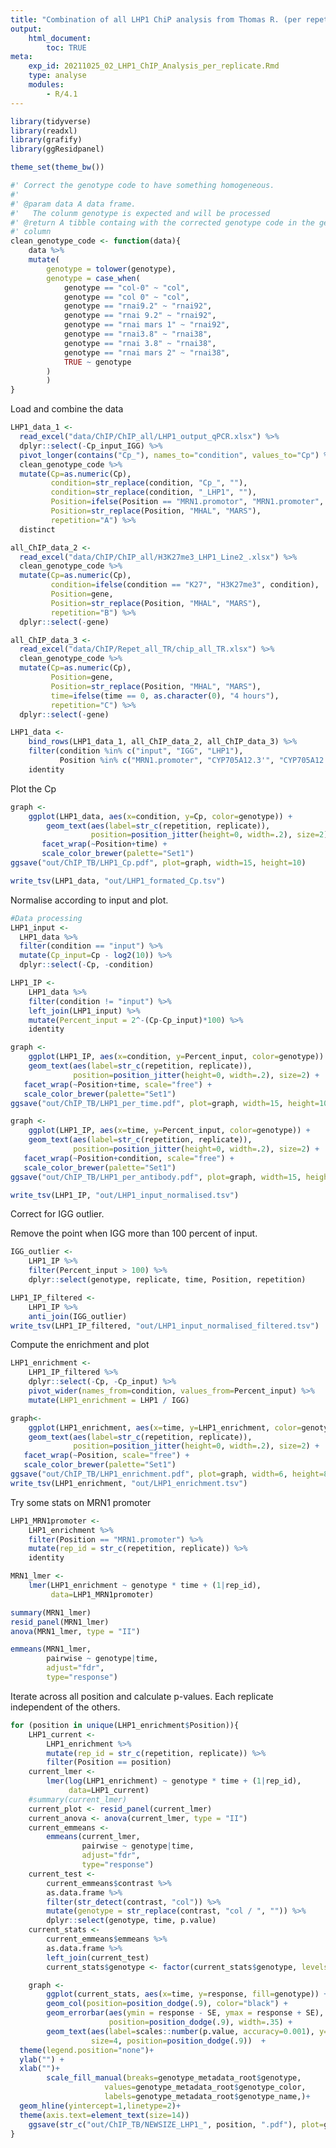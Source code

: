 ---
title: "Combination of all LHP1 ChiP analysis from Thomas R. (per repetition and replicate)"
output:
    html_document:
        toc: TRUE
meta:
    exp_id: 20211025_02_LHP1_ChIP_Analysis_per_replicate.Rmd
    type: analyse
    modules:
        - R/4.1
---

```{r setup}

library(tidyverse)
library(readxl)
library(grafify)
library(ggResidpanel)

theme_set(theme_bw())

#' Correct the genotype code to have something homogeneous.
#' 
#' @param data A data frame.
#'   The colunm genotype is expected and will be processed
#' @return A tibble containg with the corrected genotype code in the genotype
#' column
clean_genotype_code <- function(data){
    data %>%
    mutate(
        genotype = tolower(genotype),
        genotype = case_when(
            genotype == "col-0" ~ "col",
            genotype == "col 0" ~ "col",
            genotype == "rnai9.2" ~ "rnai92",
            genotype == "rnai 9.2" ~ "rnai92",
            genotype == "rnai mars 1" ~ "rnai92",
            genotype == "rnai3.8" ~ "rnai38",
            genotype == "rnai 3.8" ~ "rnai38",
            genotype == "rnai mars 2" ~ "rnai38",
            TRUE ~ genotype
        )
        )
}

```

Load and combine the data

```{r LHP1_data_import}
LHP1_data_1 <- 
  read_excel("data/ChIP/ChIP_all/LHP1_output_qPCR.xlsx") %>%
  dplyr::select(-Cp_input_IGG) %>%
  pivot_longer(contains("Cp_"), names_to="condition", values_to="Cp") %>%
  clean_genotype_code %>%
  mutate(Cp=as.numeric(Cp),
         condition=str_replace(condition, "Cp_", ""),
         condition=str_replace(condition, "_LHP1", ""),
         Position=ifelse(Position == "MRN1.promotor", "MRN1.promoter", Position),
         Position=str_replace(Position, "MHAL", "MARS"),
         repetition="A") %>%
  distinct

all_ChIP_data_2 <- 
  read_excel("data/ChIP/ChIP_all/H3K27me3_LHP1_Line2_.xlsx") %>%
  clean_genotype_code %>%
  mutate(Cp=as.numeric(Cp),
         condition=ifelse(condition == "K27", "H3K27me3", condition),
         Position=gene,
         Position=str_replace(Position, "MHAL", "MARS"),
         repetition="B") %>%
  dplyr::select(-gene)

all_ChIP_data_3 <- 
  read_excel("data/ChIP/Repet_all_TR/chip_all_TR.xlsx") %>%
  clean_genotype_code %>%
  mutate(Cp=as.numeric(Cp),
         Position=gene,
         Position=str_replace(Position, "MHAL", "MARS"),
         time=ifelse(time == 0, as.character(0), "4 hours"),
         repetition="C") %>%
  dplyr::select(-gene)

LHP1_data <-
    bind_rows(LHP1_data_1, all_ChIP_data_2, all_ChIP_data_3) %>%
    filter(condition %in% c("input", "IGG", "LHP1"),
           Position %in% c("MRN1.promoter", "CYP705A12.3'", "CYP705A12.5'", "CYP71A16.3'", "CYP71A16.5'", "intergenic1", "intergenic2", "MARS.5'", "MARS.3'", "MRN1.5'", "MRN1.3'")) %>%
    identity

```

Plot the Cp


```{r LHP1_Cp}

graph <- 
    ggplot(LHP1_data, aes(x=condition, y=Cp, color=genotype)) +
        geom_text(aes(label=str_c(repetition, replicate)),
                  position=position_jitter(height=0, width=.2), size=2) +
       facet_wrap(~Position+time) +
       scale_color_brewer(palette="Set1")
ggsave("out/ChIP_TB/LHP1_Cp.pdf", plot=graph, width=15, height=10)

write_tsv(LHP1_data, "out/LHP1_formated_Cp.tsv")

```

Normalise according to input and plot.

```{r input_normalisation}

#Data processing
LHP1_input <-
  LHP1_data %>% 
  filter(condition == "input") %>%
  mutate(Cp_input=Cp - log2(10)) %>%
  dplyr::select(-Cp, -condition)

LHP1_IP <-
    LHP1_data %>% 
    filter(condition != "input") %>%
    left_join(LHP1_input) %>%
    mutate(Percent_input = 2^-(Cp-Cp_input)*100) %>%
    identity

graph <- 
    ggplot(LHP1_IP, aes(x=condition, y=Percent_input, color=genotype)) +
    geom_text(aes(label=str_c(repetition, replicate)),
              position=position_jitter(height=0, width=.2), size=2) +
   facet_wrap(~Position+time, scale="free") +
   scale_color_brewer(palette="Set1")
ggsave("out/ChIP_TB/LHP1_per_time.pdf", plot=graph, width=15, height=10)

graph <- 
    ggplot(LHP1_IP, aes(x=time, y=Percent_input, color=genotype)) +
    geom_text(aes(label=str_c(repetition, replicate)),
              position=position_jitter(height=0, width=.2), size=2) +
   facet_wrap(~Position+condition, scale="free") +
   scale_color_brewer(palette="Set1")
ggsave("out/ChIP_TB/LHP1_per_antibody.pdf", plot=graph, width=15, height=10)

write_tsv(LHP1_IP, "out/LHP1_input_normalised.tsv")
```
Correct for IGG outlier.

Remove the point when IGG more than 100 percent of input.

```{r LHP1_outlier}
IGG_outlier <-
    LHP1_IP %>%
    filter(Percent_input > 100) %>%
    dplyr::select(genotype, replicate, time, Position, repetition)

LHP1_IP_filtered <-
    LHP1_IP %>%
    anti_join(IGG_outlier)
write_tsv(LHP1_IP_filtered, "out/LHP1_input_normalised_filtered.tsv")
```


Compute the enrichment and plot

```{r LHP1_enrichment}

LHP1_enrichment <-
    LHP1_IP_filtered %>%
    dplyr::select(-Cp, -Cp_input) %>%
    pivot_wider(names_from=condition, values_from=Percent_input) %>%
    mutate(LHP1_enrichment = LHP1 / IGG)

graph<- 
    ggplot(LHP1_enrichment, aes(x=time, y=LHP1_enrichment, color=genotype)) +
    geom_text(aes(label=str_c(repetition, replicate)),
              position=position_jitter(height=0, width=.2), size=2) +
   facet_wrap(~Position, scale="free") +
   scale_color_brewer(palette="Set1")
ggsave("out/ChIP_TB/LHP1_enrichment.pdf", plot=graph, width=6, height=8)
write_tsv(LHP1_enrichment, "out/LHP1_enrichment.tsv")

```
Try some stats on MRN1 promoter

```{r MRN1_promoter_stats}
LHP1_MRN1promoter <-
    LHP1_enrichment %>%
    filter(Position == "MRN1.promoter") %>%
    mutate(rep_id = str_c(repetition, replicate)) %>%
    identity

MRN1_lmer <-
    lmer(LHP1_enrichment ~ genotype * time + (1|rep_id),
         data=LHP1_MRN1promoter)

summary(MRN1_lmer)
resid_panel(MRN1_lmer)
anova(MRN1_lmer, type = "II")

emmeans(MRN1_lmer,
        pairwise ~ genotype|time,
        adjust="fdr",
        type="response")

```

Iterate across all position and calculate p-values.
Each replicate independent of the others.

```{r all_position_graph}
for (position in unique(LHP1_enrichment$Position)){
    LHP1_current <-
        LHP1_enrichment %>%
        mutate(rep_id = str_c(repetition, replicate)) %>%
        filter(Position == position)
    current_lmer <-
        lmer(log(LHP1_enrichment) ~ genotype * time + (1|rep_id),
             data=LHP1_current)
    #summary(current_lmer)
    current_plot <- resid_panel(current_lmer)
    current_anova <- anova(current_lmer, type = "II")
    current_emmeans <-
        emmeans(current_lmer,
                pairwise ~ genotype|time,
                adjust="fdr",
                type="response")
    current_test <-
        current_emmeans$contrast %>%
        as.data.frame %>%
        filter(str_detect(contrast, "col")) %>%
        mutate(genotype = str_replace(contrast, "col / ", "")) %>%
        dplyr::select(genotype, time, p.value)
    current_stats <-
        current_emmeans$emmeans %>%
        as.data.frame %>%
        left_join(current_test)
        current_stats$genotype <- factor(current_stats$genotype, levels=c("col", "rnai92", "rnai38"))

    graph <-
        ggplot(current_stats, aes(x=time, y=response, fill=genotype)) +
        geom_col(position=position_dodge(.9), color="black") +
        geom_errorbar(aes(ymin = response - SE, ymax = response + SE),
                      position=position_dodge(.9), width=.35) +
        geom_text(aes(label=scales::number(p.value, accuracy=0.001), y=response + SE + 2),
                  size=4, position=position_dodge(.9))  +
  theme(legend.position="none")+
  ylab("") +
  xlab("")+
        scale_fill_manual(breaks=genotype_metadata_root$genotype,
                     values=genotype_metadata_root$genotype_color,
                     labels=genotype_metadata_root$genotype_name,)+
  geom_hline(yintercept=1,linetype=2)+
  theme(axis.text=element_text(size=14))
    ggsave(str_c("out/ChIP_TB/NEWSIZE_LHP1_", position, ".pdf"), plot=graph, width=2, height=3)
}


```
